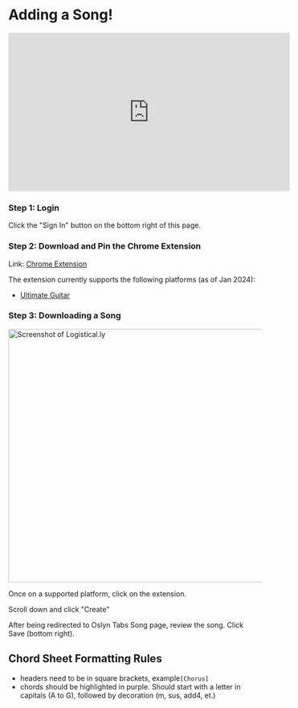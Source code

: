# Adding a Song!

<div class="mx-auto" >
  <iframe width="560" height="315" src="https://www.youtube.com/embed/HsgLEwPagww?si=UwuyhSDT7BOpBEcU" title="YouTube video player" frameborder="0" allow="accelerometer; autoplay; clipboard-write; encrypted-media; gyroscope; picture-in-picture; web-share" allowfullscreen></iframe>
</div>

### Step 1: Login

Click the "Sign In" button on the bottom right of this page.

### Step 2: Download and Pin the Chrome Extension

Link: [Chrome Extension](https://chromewebstore.google.com/detail/oslyn/cedcabcpkkgdbjmikmlaobpgfeilfaam)

The extension currently supports the following platforms (as of Jan 2024):

- [Ultimate Guitar](https://tabs.ultimate-guitar.com)

### Step 3: Downloading a Song

<img src="https://github.com/DominicFung/oslyn-studio-v3/blob/main/screenshots/Desktop%20-%20Dark%20Mode%20-%202023-08-02.jpeg?raw=true" align="center"
     alt="Screenshot of Logistical.ly" width="830" height="504"></img>

Once on a supported platform, click on the extension.

Scroll down and click "Create"

After being redirected to Oslyn Tabs Song page, review the song. Click Save (bottom right).

## Chord Sheet Formatting Rules

- headers need to be in square brackets, example`[Chorus]`
- chords should be highlighted in purple. Should start with a letter in capitals (A to G), followed by decoration (m, sus, add4, et.)

